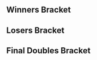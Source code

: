 {{DISPLAYTITLE:Smash Conference LXIX: ''Melee'' Doubles Bracket}}{{SetGame|melee}}
{{tabs static
|name1=Overview
|link1=Smash Conference LXIX/Melee
|name2=Singles Bracket
|link2=Smash Conference LXIX/Melee/Singles Bracket
|name3=Doubles Bracket
|link3=Smash Conference LXIX/Melee/Doubles Bracket
|This=3
}}
==Winners Bracket==
{{32DEDoublesWBracketA
<!-- ROUND 1 -->
|r1m1t1p1=Mew2King |r1m1t1p1flag=us
|r1m1t1p2=Professor Pro |r1m1t1p2flag=gb |r1m1t1score={{win}}
|r1m1t2p1=Bye |r1m1t2p1flag=
|r1m1t2p2=Bye |r1m1t2p2flag= |r1m1t2score=
|r1m1win=1

|r1m2t1p1=sam:) |r1m2t1p1flag=us
|r1m2t1p2=Butler |r1m2t1p2flag=us |r1m2t1score=2
|r1m2t2p1=Mr Good Luck |r1m2t2p1flag=us
|r1m2t2p2=Mediocre |r1m2t2p2flag=us |r1m2t2score=1
|r1m2win=1

|r1m3t1p1=Kai |r1m3t1p1flag=us
|r1m3t1p2=Prophet |r1m3t1p2flag=us |r1m3t1score={{win}}
|r1m3t2p1=Bye |r1m3t2p1flag=
|r1m3t2p2=Bye |r1m3t2p2flag= |r1m3t2score=
|r1m3win=1

|r1m4t1p1=Wreck |r1m4t1p1flag=us
|r1m4t1p2=Baj |r1m4t1p2flag=us |r1m4t1score={{win}}
|r1m4t2p1=Bye |r1m4t2p1flag=
|r1m4t2p2=Bye |r1m4t2p2flag= |r1m4t2score=
|r1m4win=1

|r1m5t1p1=Colbol |r1m5t1p1flag=us
|r1m5t1p2=Gahtzu |r1m5t1p2flag=us |r1m5t1score={{win}}
|r1m5t2p1=Bye |r1m5t2p1flag=
|r1m5t2p2=Bye |r1m5t2p2flag= |r1m5t2score=
|r1m5win=1

|r1m6t1p1=Aly |r1m6t1p1flag=us
|r1m6t1p2=glitched |r1m6t1p2flag=us |r1m6t1score={{win}}
|r1m6t2p1=Bye |r1m6t2p1flag=
|r1m6t2p2=Bye |r1m6t2p2flag= |r1m6t2score=
|r1m6win=1

|r1m7t1p1=Wizzrobe |r1m7t1p1flag=us
|r1m7t1p2=KPAN |r1m7t1p2flag=us |r1m7t1score={{win}}
|r1m7t2p1=Bye |r1m7t2p1flag=
|r1m7t2p2=Bye |r1m7t2p2flag= |r1m7t2score=
|r1m7win=1

|r1m8t1p1=RepsGuy |r1m8t1p1flag=us
|r1m8t1p2=SR-Cue |r1m8t1p2flag=us |r1m8t1score={{win}}
|r1m8t2p1=Bye |r1m8t2p1flag=
|r1m8t2p2=Bye |r1m8t2p2flag= |r1m8t2score=
|r1m8win=1

|r1m9t1p1=The Moon |r1m9t1p1flag=us
|r1m9t1p2=SFAT |r1m9t1p2flag=us |r1m9t1score={{win}}
|r1m9t2p1=Bye |r1m9t2p1flag=
|r1m9t2p2=Bye |r1m9t2p2flag= |r1m9t2score=
|r1m9win=1

|r1m10t1p1=Animal Control |r1m10t1p1flag=us
|r1m10t1p2=RoboCop |r1m10t1p2flag=us |r1m10t1score={{win}}
|r1m10t2p1=House Rat |r1m10t2p1flag=us
|r1m10t2p2=Tipman |r1m10t2p2flag=us |r1m10t2score=DQ
|r1m10win=1

|r1m11t1p1=A Rookie |r1m11t1p1flag=us
|r1m11t1p2=DINGO |r1m11t1p2flag=us |r1m11t1score={{win}}
|r1m11t2p1=Bye |r1m11t2p1flag=
|r1m11t2p2=Bye |r1m11t2p2flag= |r1m11t2score=
|r1m11win=1

|r1m12t1p1=Sizzler |r1m12t1p1flag=us
|r1m12t1p2=Big T |r1m12t1p2flag=us |r1m12t1score={{win}}
|r1m12t2p1=Bye |r1m12t2p1flag=
|r1m12t2p2=Bye |r1m12t2p2flag= |r1m12t2score=
|r1m12win=1

|r1m13t1p1=ESAM |r1m13t1p1flag=us
|r1m13t1p2=Hungrybox |r1m13t1p2flag=us |r1m13t1score={{win}}
|r1m13t2p1=Bye |r1m13t2p1flag=
|r1m13t2p2=Bye |r1m13t2p2flag= |r1m13t2score=
|r1m13win=1

|r1m14t1p1=Pisces |r1m14t1p1flag=us
|r1m14t1p2=Lyme |r1m14t1p2flag= |r1m14t1score={{win}}
|r1m14t2p1=Bye |r1m14t2p1flag=
|r1m14t2p2=Bye |r1m14t2p2flag= |r1m14t2score=
|r1m14win=1

|r1m15t1p1=Syrox |r1m15t1p1flag=us
|r1m15t1p2=MrLz |r1m15t1p2flag=us |r1m15t1score={{win}}
|r1m15t2p1=Bye |r1m15t2p1flag=
|r1m15t2p2=Bye |r1m15t2p2flag= |r1m15t2score=
|r1m15win=1

|r1m16t1p1=picofarad |r1m16t1p1flag=us
|r1m16t1p2=DarkGenex |r1m16t1p2flag=us |r1m16t1score={{win}}
|r1m16t2p1=Bye |r1m16t2p1flag=
|r1m16t2p2=Bye |r1m16t2p2flag= |r1m16t2score=
|r1m16win=1

<!-- ROUND 2 -->
|r2m1t1p1=Mew2King |r2m1t1p1flag=us
|r2m1t1p2=Professor Pro |r2m1t1p2flag=gb |r2m1t1score=2
|r2m1t2p1=sam:) |r2m1t2p1flag=us
|r2m1t2p2=Butler |r2m1t2p2flag=us |r2m1t2score=0
|r2m1win=1

|r2m2t1p1=Kai |r2m2t1p1flag=us
|r2m2t1p2=Prophet |r2m2t1p2flag=us |r2m2t1score=0
|r2m2t2p1=Wreck |r2m2t2p1flag=us
|r2m2t2p2=Baj |r2m2t2p2flag=us |r2m2t2score=2
|r2m2win=2

|r2m3t1p1=Colbol |r2m3t1p1flag=us
|r2m3t1p2=Gahtzu |r2m3t1p2flag=us |r2m3t1score=2
|r2m3t2p1=Aly |r2m3t2p1flag=us
|r2m3t2p2=glitched |r2m3t2p2flag=us |r2m3t2score=0
|r2m3win=1

|r2m4t1p1=Wizzrobe |r2m4t1p1flag=us
|r2m4t1p2=KPAN |r2m4t1p2flag=us |r2m4t1score=2
|r2m4t2p1=RepsGuy |r2m4t2p1flag=us
|r2m4t2p2=SR-Cue |r2m4t2p2flag=us |r2m4t2score=0
|r2m4win=1

|r2m5t1p1=The Moon |r2m5t1p1flag=us
|r2m5t1p2=SFAT |r2m5t1p2flag=us |r2m5t1score=2
|r2m5t2p1=Animal Control |r2m5t2p1flag=us
|r2m5t2p2=RoboCop |r2m5t2p2flag=us |r2m5t2score=0
|r2m5win=1

|r2m6t1p1=A Rookie |r2m6t1p1flag=us
|r2m6t1p2=DINGO |r2m6t1p2flag=us |r2m6t1score=2
|r2m6t2p1=Sizzler |r2m6t2p1flag=us
|r2m6t2p2=Big T |r2m6t2p2flag=us |r2m6t2score=0
|r2m6win=1

|r2m7t1p1=ESAM |r2m7t1p1flag=us
|r2m7t1p2=Hungrybox |r2m7t1p2flag=us |r2m7t1score=2
|r2m7t2p1=Pisces |r2m7t2p1flag=us
|r2m7t2p2=Lyme |r2m7t2p2flag= |r2m7t2score=0
|r2m7win=1

|r2m8t1p1=Syrox |r2m8t1p1flag=us
|r2m8t1p2=MrLz |r2m8t1p2flag=us |r2m8t1score=2
|r2m8t2p1=picofarad |r2m8t2p1flag=us
|r2m8t2p2=DarkGenex |r2m8t2p2flag=us |r2m8t2score=1
|r2m8win=1

<!-- ROUND 3 -->
|r3m1t1p1=Mew2King |r3m1t1p1flag=us
|r3m1t1p2=Professor Pro |r3m1t1p2flag=gb |r3m1t1score=2
|r3m1t2p1=Wreck |r3m1t2p1flag=us
|r3m1t2p2=Baj |r3m1t2p2flag=us |r3m1t2score=0
|r3m1win=1

|r3m2t1p1=Colbol |r3m2t1p1flag=us
|r3m2t1p2=Gahtzu |r3m2t1p2flag=us |r3m2t1score=2
|r3m2t2p1=Wizzrobe |r3m2t2p1flag=us
|r3m2t2p2=KPAN |r3m2t2p2flag=us |r3m2t2score=0
|r3m2win=1

|r3m3t1p1=The Moon |r3m3t1p1flag=us
|r3m3t1p2=SFAT |r3m3t1p2flag=us |r3m3t1score=2
|r3m3t2p1=A Rookie |r3m3t2p1flag=us
|r3m3t2p2=DINGO |r3m3t2p2flag=us |r3m3t2score=0
|r3m3win=1

|r3m4t1p1=ESAM |r3m4t1p1flag=us
|r3m4t1p2=Hungrybox |r3m4t1p2flag=us |r3m4t1score=2
|r3m4t2p1=Syrox |r3m4t2p1flag=us
|r3m4t2p2=MrLz |r3m4t2p2flag=us |r3m4t2score=0
|r3m4win=1

<!-- ROUND 4 -->
|r4m1t1p1=Mew2King |r4m1t1p1flag=us
|r4m1t1p2=Professor Pro |r4m1t1p2flag=gb |r4m1t1score=2
|r4m1t2p1=Colbol |r4m1t2p1flag=us
|r4m1t2p2=Gahtzu |r4m1t2p2flag=us |r4m1t2score=1
|r4m1win=1

|r4m2t1p1=The Moon |r4m2t1p1flag=us
|r4m2t1p2=SFAT |r4m2t1p2flag=us |r4m2t1score=2
|r4m2t2p1=ESAM |r4m2t2p1flag=us
|r4m2t2p2=Hungrybox |r4m2t2p2flag=us |r4m2t2score=1
|r4m2win=1
}}
==Losers Bracket==
{{24DEDoublesLBracketSmwA
|tourneylink=Smash Conference LXIX/Melee
|tourneyname=Smash Conference LXIX
|l1placement=17-24
|l2placement=13-16
|l3placement=9-12
|l4placement=7-8
|l5placement=5-6

<!-- ROUND 1 -->
|l1m1t1p1=picofarad |l1m1t1p1flag=us
|l1m1t1p2=DarkGenex |l1m1t1p2flag=us |l1m1t1score=0
|l1m1t2p1=Mr Good Luck |l1m1t2p1flag=us
|l1m1t2p2=Mediocre |l1m1t2p2flag=us |l1m1t2score=2
|l1m1win=2

|l1m2t1p1=Pisces |l1m2t1p1flag=us
|l1m2t1p2=Lyme |l1m2t1p2flag= |l1m2t1score={{win}}
|l1m2t2p1=Bye |l1m2t2p1flag=
|l1m2t2p2=Bye |l1m2t2p2flag= |l1m2t2score=
|l1m2win=1

|l1m3t1p1=Sizzler |l1m3t1p1flag=us
|l1m3t1p2=Big T |l1m3t1p2flag=us |l1m3t1score={{win}}
|l1m3t2p1=Bye |l1m3t2p1flag=
|l1m3t2p2=Bye |l1m3t2p2flag= |l1m3t2score=
|l1m3win=1

|l1m4t1p1=Animal Control |l1m4t1p1flag=us
|l1m4t1p2=RoboCop |l1m4t1p2flag=us |l1m4t1score={{win}}
|l1m4t2p1=Bye |l1m4t2p1flag=
|l1m4t2p2=Bye |l1m4t2p2flag= |l1m4t2score=
|l1m4win=1

|l1m5t1p1=RepsGuy |l1m5t1p1flag=us
|l1m5t1p2=SR-Cue |l1m5t1p2flag=us |l1m5t1score={{win}}
|l1m5t2p1=House Rat |l1m5t2p1flag=us
|l1m5t2p2=Tipman |l1m5t2p2flag=us |l1m5t2score=DQ
|l1m5win=1

|l1m6t1p1=Aly |l1m6t1p1flag=us
|l1m6t1p2=glitched |l1m6t1p2flag=us |l1m6t1score={{win}}
|l1m6t2p1=Bye |l1m6t2p1flag=
|l1m6t2p2=Bye |l1m6t2p2flag= |l1m6t2score=
|l1m6win=1

|l1m7t1p1=Kai |l1m7t1p1flag=us
|l1m7t1p2=Prophet |l1m7t1p2flag=us |l1m7t1score={{win}}
|l1m7t2p1=Bye |l1m7t2p1flag=
|l1m7t2p2=Bye |l1m7t2p2flag= |l1m7t2score=
|l1m7win=1

|l1m8t1p1=sam:) |l1m8t1p1flag=us
|l1m8t1p2=Butler |l1m8t1p2flag=us |l1m8t1score={{win}}
|l1m8t2p1=Bye |l1m8t2p1flag=
|l1m8t2p2=Bye |l1m8t2p2flag= |l1m8t2score=
|l1m8win=1

<!-- ROUND 2 -->
|l2m1t1p1=Mr Good Luck |l2m1t1p1flag=us
|l2m1t1p2=Mediocre |l2m1t1p2flag=us |l2m1t1score={{win}}
|l2m1t2p1=Pisces |l2m1t2p1flag=us
|l2m1t2p2=Lyme |l2m1t2p2flag= |l2m1t2score=DQ
|l2m1win=1

|l2m2t1p1=Sizzler |l2m2t1p1flag=us
|l2m2t1p2=Big T |l2m2t1p2flag=us |l2m2t1score=0
|l2m2t2p1=Animal Control |l2m2t2p1flag=us
|l2m2t2p2=RoboCop |l2m2t2p2flag=us |l2m2t2score=2
|l2m2win=2

|l2m3t1p1=RepsGuy |l2m3t1p1flag=us
|l2m3t1p2=SR-Cue |l2m3t1p2flag=us |l2m3t1score=0
|l2m3t2p1=Aly |l2m3t2p1flag=us
|l2m3t2p2=glitched |l2m3t2p2flag=us |l2m3t2score=2
|l2m3win=2

|l2m4t1p1=Kai |l2m4t1p1flag=us
|l2m4t1p2=Prophet |l2m4t1p2flag=us |l2m4t1score=0
|l2m4t2p1=sam:) |l2m4t2p1flag=us
|l2m4t2p2=Butler |l2m4t2p2flag=us |l2m4t2score=2
|l2m4win=2

<!-- ROUND 3 -->
|l3m1t1p1=Wizzrobe |l3m1t1p1flag=us
|l3m1t1p2=KPAN |l3m1t1p2flag=us |l3m1t1score={{win}}
|l3m1t2p1=Mr Good Luck |l3m1t2p1flag=us
|l3m1t2p2=Mediocre |l3m1t2p2flag=us |l3m1t2score=DQ
|l3m1win=1

|l3m2t1p1=Wreck |l3m2t1p1flag=us
|l3m2t1p2=Baj |l3m2t1p2flag=us |l3m2t1score=0
|l3m2t2p1=Animal Control |l3m2t2p1flag=us
|l3m2t2p2=RoboCop |l3m2t2p2flag=us |l3m2t2score=2
|l3m2win=2

|l3m3t1p1=Syrox |l3m3t1p1flag=us
|l3m3t1p2=MrLz |l3m3t1p2flag=us |l3m3t1score=2
|l3m3t2p1=Aly |l3m3t2p1flag=us
|l3m3t2p2=glitched |l3m3t2p2flag=us |l3m3t2score=0
|l3m3win=1

|l3m4t1p1=A Rookie |l3m4t1p1flag=us
|l3m4t1p2=DINGO |l3m4t1p2flag=us |l3m4t1score=2
|l3m4t2p1=sam:) |l3m4t2p1flag=us
|l3m4t2p2=Butler |l3m4t2p2flag=us |l3m4t2score=1
|l3m4win=1

<!-- ROUND 4 -->
|l4m1t1p1=Wizzrobe |l4m1t1p1flag=us
|l4m1t1p2=KPAN |l4m1t1p2flag=us |l4m1t1score=2
|l4m1t2p1=Animal Control |l4m1t2p1flag=us
|l4m1t2p2=RoboCop |l4m1t2p2flag=us |l4m1t2score=0
|l4m1win=1

|l4m2t1p1=Syrox |l4m2t1p1flag=us
|l4m2t1p2=MrLz |l4m2t1p2flag=us |l4m2t1score=1
|l4m2t2p1=A Rookie |l4m2t2p1flag=us
|l4m2t2p2=DINGO |l4m2t2p2flag=us |l4m2t2score=2
|l4m2win=2

<!-- ROUND 5 -->
|l5m1t1p1=ESAM |l5m1t1p1flag=us
|l5m1t1p2=Hungrybox |l5m1t1p2flag=us |l5m1t1score=1
|l5m1t2p1=Wizzrobe |l5m1t2p1flag=us
|l5m1t2p2=KPAN |l5m1t2p2flag=us |l5m1t2score=2
|l5m1win=2

|l5m2t1p1=Colbol |l5m2t1p1flag=us
|l5m2t1p2=Gahtzu |l5m2t1p2flag=us |l5m2t1score=2
|l5m2t2p1=A Rookie |l5m2t2p1flag=us
|l5m2t2p2=DINGO |l5m2t2p2flag=us |l5m2t2score=0
|l5m2win=1
}}
<onlyinclude>
==Final Doubles Bracket==
{{DEFinalDoublesSmwBracket
|tourneylink=Smash Conference LXIX/Melee
|tourneyname=Smash Conference LXIX
|l1placement=4
|r2placement=3
|r3loserplacement=2
|r3winnerplacement=1

<!-- FROM WINNERS -->
|r1m1t1p1=Mew2King |r1m1t1p1flag=us
|r1m1t1p2=Professor Pro |r1m1t1p2flag=gb |r1m1t1score=1
|r1m1t2p1=The Moon |r1m1t2p1flag=us
|r1m1t2p2=SFAT |r1m1t2p2flag=us |r1m1t2score=2
|r1m1win=2

<!-- FROM LOSERS -->
|l1m1t1p1=Wizzrobe |l1m1t1p1flag=us
|l1m1t1p2=KPAN |l1m1t1p2flag=us |l1m1t1score=2
|l1m1t2p1=Colbol |l1m1t2p1flag=us
|l1m1t2p2=Gahtzu |l1m1t2p2flag=us |l1m1t2score=0
|l1m1win=1

<!-- LOSERS FINALS -->
|r2m1t1p1=Mew2King |r2m1t1p1flag=us
|r2m1t1p2=Professor Pro |r2m1t1p2flag=gb |r2m1t1score=2
|r2m1t2p1=Wizzrobe |r2m1t2p1flag=us
|r2m1t2p2=KPAN |r2m1t2p2flag=us |r2m1t2score=0
|r2m1win=1

<!-- GRAND FINALS -->
|r3m1t1p1=The Moon |r3m1t1p1flag=us
|r3m1t1p2=SFAT |r3m1t1p2flag=us |r3m1t1score=2
|r3m1t2p1=Mew2King |r3m1t2p1flag=us
|r3m1t2p2=Professor Pro |r3m1t2p2flag=gb |r3m1t2score=1
|r3m1win=1
}}
</onlyinclude>
